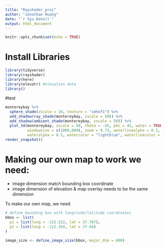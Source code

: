 ```yaml
---
title: "Rayshader_proj"
author: "Jonathan Huang"
date: "`r Sys.Date()`"
output: html_document
---
```


```r
knitr::opts_chunk$set(echo = TRUE)
```

# Install Libraries
```r
library(tidyverse)
library(rayshader)
library(here)
library(elevatr) #elevation data
library()

```

#test
```r
montereybay %>%
  sphere_shade(zscale = 10, texture = "imhof1") %>%
  add_shadow(ray_shade(montereybay, zscale = 50)) %>%
  add_shadow(ambient_shade(montereybay, zscale = 50)) %>%
  plot_3d(montereybay, zscale = 50, theta = -45, phi = 45, water = TRUE,
          windowsize = c(1000,800), zoom = 0.75, waterlinealpha = 0.3,
          wateralpha = 0.5, watercolor = "lightblue", waterlinecolor = "white")
render_snapshot()
```


# Making our own map to work we need:

- image dimension match bounding box coordinate
- image dimension of elevation & map overlay needs to be the same dimension

To make our own map, we need 
```r
# define bounding box with longitude/latitude coordinates
bbox <- list(
  p1 = list(long = -122.522, lat = 37.707),
  p2 = list(long = -122.354, lat = 37.84)
)

image_size <- define_image_size(bbox, major_dim = 600)
```

